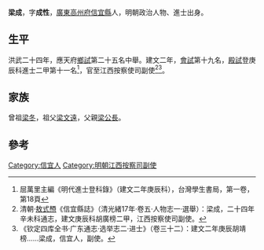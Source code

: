 {{Otheruses|other=名为梁成的其他人物|梁成}}

'''梁成'''，字'''成性'''，[[廣東|廣東]][[高州府|高州府]][[信宜縣|信宜縣]]人，明朝政治人物、進士出身。

== 生平 ==
洪武二十四年，應天府[[鄉試|鄉試]]第二十五名中舉。建文二年，[[會試|會試]]第十九名，[[殿試|殿試]]登庚辰科進士二甲第十一名<ref>屈萬里主編《明代進士登科錄》（建文二年庚辰科），台灣學生書局，第一卷，第18頁</ref>，官至江西按察使司副使<ref>清朝·[[敖式槱|敖式槱]]《信宜縣誌》（清光緒17年·卷五·人物志一·選舉）：梁成，二十四年辛未科通志，建文庚辰科胡廣榜二甲，江西按察使司副使。</ref><ref>《钦定四库全书·广东通志·选举志二·进士》（卷三十二）：建文二年庚辰胡靖榜……梁成，信宜人，副使。</ref>。

== 家族 ==
曾祖[[梁冬|梁冬]]，祖父[[梁文遠|梁文遠]]，父親[[梁公長|梁公長]]。

==參考==
{{reflist}}

{{建文二年庚辰科殿試金榜}}

{{Authority control}}

{{DEFAULTSORT:}}
[[Category:信宜人|Category:信宜人]]
[[Category:明朝江西按察司副使|Category:明朝江西按察司副使]]


{{明朝人物小作品}}